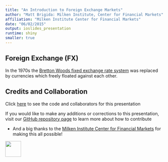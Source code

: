 ```yaml
---
title: "An Introduction to Foreign Exchange Markets"
author: "Matt Brigida: Milken Institute, Center for Financial Markets"
affiliation: "Milken Institute Center for Financial Markets"
date: "06/02/2015"
output: ioslides_presentation
runtime: shiny
smaller: true
---
```


## Foreign Exchange (FX)

In the 1970s the [Bretton Woods fixed exchange rate system](http://en.wikipedia.org/wiki/Bretton_Woods_system) was replaced by currencies which freely floated against each other.  

## Credits and Collaboration

Click [here](https://github.com/FinancialMarkets/5MinuteFinance/blob/master/Foreign_exchange/Basic_FX/basic_fx.Rmd) to see the code and collaborators for this presentation

If you would like to make any additions or corrections to this presentation, visit our [GitHub repository page](https://github.com/FinancialMarkets/5MinuteFinance#how-to-contribute) to learn more about how to contribute

- And a big thanks to the [Milken Institute Center for Financial Markets](http://www.milkeninstitute.org/centers/markets) for making this all possible!


<div class="MIfooter"><img src="mi.png" style="height:50px;"></div> 